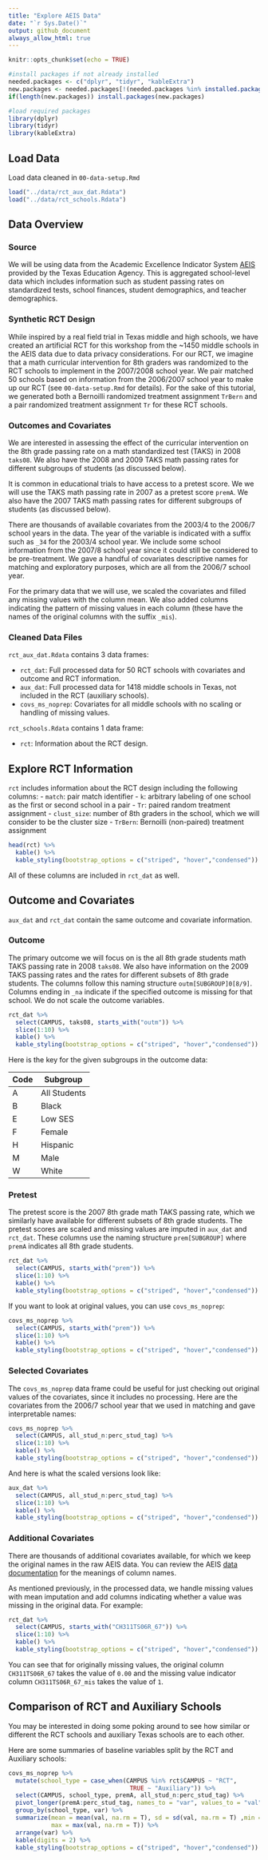 ```yaml
---
title: "Explore AEIS Data"
date: "`r Sys.Date()`"
output: github_document
always_allow_html: true
---
```


```r
knitr::opts_chunk$set(echo = TRUE)

#install packages if not already installed
needed.packages <- c("dplyr", "tidyr", "kableExtra")
new.packages <- needed.packages[!(needed.packages %in% installed.packages()[,"Package"])]
if(length(new.packages)) install.packages(new.packages)

#load required packages
library(dplyr)
library(tidyr)
library(kableExtra)
```

## Load Data

Load data cleaned in `00-data-setup.Rmd`

```r
load("../data/rct_aux_dat.Rdata")
load("../data/rct_schools.Rdata")
```

## Data Overview

### Source

We will be using data from the Academic Excellence Indicator System [AEIS](https://rptsvr1.tea.texas.gov/perfreport/aeis/2008/DownloadData.html) provided by the Texas Education Agency. This is aggregated school-level data which includes information such as student passing rates on standardized tests, school finances, student demographics, and teacher demographics. 

### Synthetic RCT Design

While inspired by a real field trial in Texas middle and high schools, we have created an artificial RCT for this workshop from the ~1450 middle schools in the AEIS data due to data privacy considerations. For our RCT, we imagine that a math curricular intervention for 8th graders was randomized to the RCT schools to implement in the 2007/2008 school year.  We pair matched 50 schools based on information from the 2006/2007 school year to make up our RCT (see `00-data-setup.Rmd` for details). For the sake of this tutorial, we generated both a Bernoilli randomized treatment assignment `TrBern` and a pair randomized treatment assignment `Tr` for these RCT schools.  

### Outcomes and Covariates

We are interested in assessing the effect of the curricular intervention on the 8th grade passing rate on a math standardized test (TAKS) in 2008 `taks08`.  We also have the 2008 and 2009 TAKS math passing rates for different subgroups of students (as discussed below).

It is common in educational trials to have access to a pretest score. We we will use the TAKS math passing rate in 2007 as a pretest score `premA`. We also have the 2007 TAKS math passing rates for different subgroups of students (as discussed below).

There are thousands of available covariates from the 2003/4 to the 2006/7 school years in the data. The year of the variable is indicated with a suffix such as `_34` for the 2003/4 school year. We include some school information from the 2007/8 school year since it could still be considered to be pre-treatment. We gave a handful of covariates descriptive names for matching and exploratory purposes, which are all from the 2006/7 school year. 

For the primary data that we will use, we scaled the covariates and filled any missing values with the column mean. We also added columns indicating the pattern of missing values in each column (these have the names of the original columns with the suffix `_mis`).

### Cleaned Data Files

`rct_aux_dat.Rdata` contains 3 data frames:

- `rct_dat`: Full processed data for 50 RCT schools with covariates and outcome and RCT information.
- `aux_dat`: Full processed data for 1418 middle schools in Texas, not included in the RCT (auxiliary schools).
- `covs_ms_noprep`: Covariates for all middle schools with no scaling or handling of missing values.

`rct_schools.Rdata` contains 1 data frame:

- `rct`: Information about the RCT design.

## Explore RCT Information

`rct` includes information about the RCT design including the following columns:
- `match`: pair match identifier
- `k`: arbitrary labeling of one school as the first or second school in a pair
- `Tr`: paired random treatment assignment
- `clust_size`: number of 8th graders in the school, which we will consider to be the cluster size
- `TrBern`: Bernoilli (non-paired) treatment assignment

```r
head(rct) %>%
  kable() %>% 
  kable_styling(bootstrap_options = c("striped", "hover","condensed"))
```

All of these columns are included in `rct_dat` as well.

## Outcome and Covariates

`aux_dat` and `rct_dat` contain the same outcome and covariate information. 


### Outcome

The primary outcome we will focus on is the all 8th grade students math TAKS passing rate in 2008 `taks08`. We also have information on the 2009 TAKS passing rates and the rates for different subsets of 8th grade students. The columns follow this naming structure `outm[SUBGROUP]0[8/9]`. Columns ending in `_na` indicate if the specified outcome is missing for that school.  We do not scale the outcome variables.

```r
rct_dat %>%
  select(CAMPUS, taks08, starts_with("outm")) %>%
  slice(1:10) %>%
  kable() %>% 
  kable_styling(bootstrap_options = c("striped", "hover","condensed"))
```
Here is the key for the given subgroups in the outcome data:

| Code |   Subgroup   |
|------|--------------|
|   A  | All Students |
|   B  | Black        |
|   E  | Low SES      |
|   F  | Female       |
|   H  | Hispanic     |
|   M  | Male         |
|   W  | White        |

### Pretest

The pretest score is the 2007 8th grade math TAKS passing rate, which we similarly have available for different subsets of 8th grade students. The pretest scores are scaled and missing values are imputed in `aux_dat` and `rct_dat`. These columns use the naming structure `prem[SUBGROUP]` where `premA` indicates all 8th grade students.

```r
rct_dat %>%
  select(CAMPUS, starts_with("prem")) %>%
  slice(1:10) %>%
  kable() %>% 
  kable_styling(bootstrap_options = c("striped", "hover","condensed"))
```
If you want to look at original values, you can use `covs_ms_noprep`:

```r
covs_ms_noprep %>%
  select(CAMPUS, starts_with("prem")) %>%
  slice(1:10) %>%
  kable() %>% 
  kable_styling(bootstrap_options = c("striped", "hover","condensed"))
```

### Selected Covariates

The `covs_ms_noprep` data frame could be useful for just checking out original values of the covariates, since it includes no processing. Here are the covariates from the 2006/7 school year that we used in matching and gave interpretable names:

```r
covs_ms_noprep %>%
  select(CAMPUS, all_stud_n:perc_stud_tag) %>%
  slice(1:10) %>%
  kable() %>% 
  kable_styling(bootstrap_options = c("striped", "hover","condensed"))
```
And here is what the scaled versions look like:

```r
aux_dat %>%
  select(CAMPUS, all_stud_n:perc_stud_tag) %>%
  slice(1:10) %>%
  kable() %>% 
  kable_styling(bootstrap_options = c("striped", "hover","condensed"))
```
### Additional Covariates

There are thousands of additional covariates available, for which we keep the original names in the raw AEIS data. You can review the AEIS [data documentation](https://rptsvr1.tea.texas.gov/perfreport/aeis/2008/xplore/aeisref.html) for the meanings of column names. 

As mentioned previously, in the processed data, we handle missing values with mean imputation and add columns indicating whether a value was missing in the original data. For example:

```r
rct_dat %>%
  select(CAMPUS, starts_with("CH311TS06R_67")) %>%
  slice(1:10) %>%
  kable() %>% 
  kable_styling(bootstrap_options = c("striped", "hover","condensed"))
```
You can see that for originally missing values, the original column `CH311TS06R_67` takes the value of `0.00` and the missing value indicator column `CH311TS06R_67_mis` takes the value of `1`.

## Comparison of RCT and Auxiliary Schools

You may be interested in doing some poking around to see how similar or different the RCT schools and auxiliary Texas schools are to each other. 

Here are some summaries of baseline variables split by the RCT and Auxiliary schools:

```r
covs_ms_noprep %>%
  mutate(school_type = case_when(CAMPUS %in% rct$CAMPUS ~ "RCT",
                                  TRUE ~ "Auxiliary")) %>%
  select(CAMPUS, school_type, premA, all_stud_n:perc_stud_tag) %>%
  pivot_longer(premA:perc_stud_tag, names_to = "var", values_to = "val") %>%
  group_by(school_type, var) %>%
  summarize(mean = mean(val, na.rm = T), sd = sd(val, na.rm = T) ,min = min(val, na.rm = T), 
            max = max(val, na.rm = T)) %>%
  arrange(var) %>%
  kable(digits = 2) %>% 
  kable_styling(bootstrap_options = c("striped", "hover","condensed"))
```